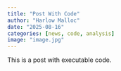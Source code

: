 ```yaml
---
title: "Post With Code"
author: "Harlow Malloc"
date: "2025-08-16"
categories: [news, code, analysis]
image: "image.jpg"
---
```


This is a post with executable code.

